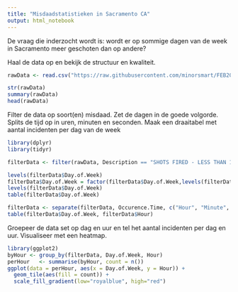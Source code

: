 ```yaml
---
title: "Misdaadstatistieken in Sacramento CA"
output: html_notebook
---
```


De vraag die inderzocht wordt is: wordt er op sommige dagen van de week in Sacramento meer geschoten dan op andere?

Haal de data op en bekijk de structuur en kwaliteit.
```r
rawData <- read.csv("https://raw.githubusercontent.com/minorsmart/FEB2017/master/Witek/Crime/temp_1684002527564143312.csv")

str(rawData)
summary(rawData)
head(rawData)
```

Filter de data op soort(en) misdaad. Zet de dagen in de goede volgorde. Splits de tijd op in uren, minuten en seconden. Maak een draaitabel met aantal incidenten per dag van de week
```r
library(dplyr)
library(tidyr)

filterData <- filter(rawData, Description == "SHOTS FIRED - LESS THAN 15 AGO")

levels(filterData$Day.of.Week)
filterData$Day.of.Week = factor(filterData$Day.of.Week,levels(filterData$Day.of.Week)[c(2,6,7,5,1,3,4)])
levels(filterData$Day.of.Week)
table(filterData$Day.of.Week)

filterData <- separate(filterData, Occurence.Time, c("Hour", "Minute", "Second"), sep = ":")
table(filterData$Day.of.Week, filterData$Hour)
```

Groepeer de data set op dag en uur en tel het aantal incidenten per dag en uur. Visualiseer met een heatmap.
```r
library(ggplot2)
byHour <- group_by(filterData, Day.of.Week, Hour)
perHour   <- summarise(byHour, count = n())
ggplot(data = perHour, aes(x = Day.of.Week, y = Hour)) +
  geom_tile(aes(fill = count)) +
  scale_fill_gradient(low="royalblue", high="red")
```

